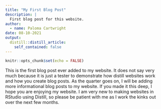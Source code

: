 ```yaml
---
title: "My First Blog Post"
description: |
  First blog post for this website.
author:
  - name: Paloma Cartwright
date: 08-10-2021
output:
  distill::distill_article:
    self_contained: false
---
```



```r
knitr::opts_chunk$set(echo = FALSE)
```


This is the first blog post ever added to my website. It does not say very much because it is just a tester to demonstrate how distill websites work and how you create blog posts. As the quarter goes on, I will be adding more informational blog posts to my website. If you made it this deep, I hope you are enjoying my website. 
I am very new to making websites in RStudio using Distill, so please be patient with me as I work the kinks out over the next few months. 